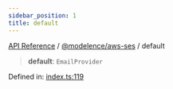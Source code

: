 ```yaml
---
sidebar_position: 1
title: default
---
```


[API Reference](/api-reference/@modelence/aws-ses/variables/../../../index) / [@modelence/aws-ses](/api-reference/@modelence/aws-ses/variables/../index) / default

> **default**: `EmailProvider`

Defined in: [index.ts:119](https://github.com/modelence/modelence/blob/07be4eb0140a3cfe4c9f1ba12b97b45d1c4600f0/packages/aws-ses/src/index.ts#L119)
